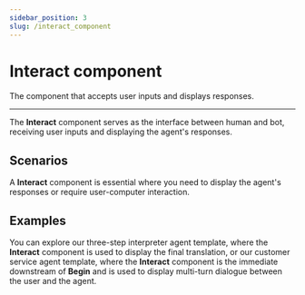 ```yaml
---
sidebar_position: 3
slug: /interact_component
---
```


# Interact component

The component that accepts user inputs and displays responses.

---

The **Interact** component serves as the interface between human and bot, receiving user inputs and displaying the agent's responses.


## Scenarios

A **Interact** component is essential where you need to display the agent's responses or require user-computer interaction.

## Examples

You can explore our three-step interpreter agent template, where the **Interact** component is used to display the final translation, or our customer service agent template, where the **Interact** component is the immediate downstream of **Begin** and is used to display multi-turn dialogue between the user and the agent.